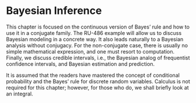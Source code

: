# Bayesian Inference

This chapter is focused on the continuous version of Bayes' rule and how to use it in a conjugate family. The RU-486 example will allow us to discuss Bayesian modeling in a concrete way. It also leads naturally to a Bayesian analysis without conjugacy. For the non-conjugate case, there is usually no simple mathematical expression, and one must resort to computation. Finally, we discuss credible intervals, i.e., the Bayesian analog of frequentist confidence intervals, and Bayesian estimation and prediction. 

It is assumed that the readers have mastered the concept of conditional probability and the Bayes' rule for discrete random variables. Calculus is not required for this chapter; however, for those who do, we shall briefly look at an integral. 
